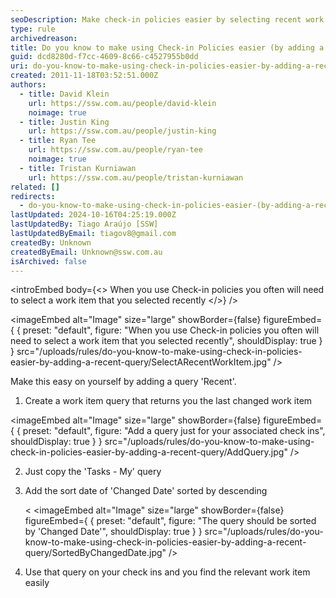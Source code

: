 ```yaml
---
seoDescription: Make check-in policies easier by selecting recent work items using a "Recent" query that returns the last changed work item.
type: rule
archivedreason:
title: Do you know to make using Check-in Policies easier (by adding a 'Recent' Query)?
guid: dcd8280d-f7cc-4609-8c66-c4527955b0dd
uri: do-you-know-to-make-using-check-in-policies-easier-by-adding-a-recent-query
created: 2011-11-18T03:52:51.000Z
authors:
  - title: David Klein
    url: https://ssw.com.au/people/david-klein
    noimage: true
  - title: Justin King
    url: https://ssw.com.au/people/justin-king
  - title: Ryan Tee
    url: https://ssw.com.au/people/ryan-tee
    noimage: true
  - title: Tristan Kurniawan
    url: https://ssw.com.au/people/tristan-kurniawan
related: []
redirects:
  - do-you-know-to-make-using-check-in-policies-easier-(by-adding-a-recent-query)
lastUpdated: 2024-10-16T04:25:19.000Z
lastUpdatedBy: Tiago Araújo [SSW]
lastUpdatedByEmail: tiagov8@gmail.com
createdBy: Unknown
createdByEmail: Unknown@ssw.com.au
isArchived: false
---
```


<introEmbed
  body={<>
When you use Check-in policies you often will need to select a work item that you selected recently
  </>}
/>

<imageEmbed
  alt="Image"
  size="large"
  showBorder={false}
  figureEmbed={ {
    preset: "default",
    figure: "When you use Check-in policies you often will need to select a work item that you selected recently",
    shouldDisplay: true
  } }
  src="/uploads/rules/do-you-know-to-make-using-check-in-policies-easier-by-adding-a-recent-query/SelectARecentWorkItem.jpg"
/>

Make this easy on yourself by adding a query 'Recent'.

1. Create a work item query that returns you the last changed work item

   
<imageEmbed
  alt="Image"
  size="large"
  showBorder={false}
  figureEmbed={ {
    preset: "default",
    figure: "Add a query just for your associated check ins",
    shouldDisplay: true
  } }
  src="/uploads/rules/do-you-know-to-make-using-check-in-policies-easier-by-adding-a-recent-query/AddQuery.jpg"
/>

2. Just copy the 'Tasks - My' query
3. Add the sort date of 'Changed Date' sorted by descending

   <
<imageEmbed
  alt="Image"
  size="large"
  showBorder={false}
  figureEmbed={ {
    preset: "default",
    figure: "The query should be sorted by 'Changed Date'",
    shouldDisplay: true
  } }
  src="/uploads/rules/do-you-know-to-make-using-check-in-policies-easier-by-adding-a-recent-query/SortedByChangedDate.jpg"
/>

4. Use that query on your check ins and you find the relevant work item easily
